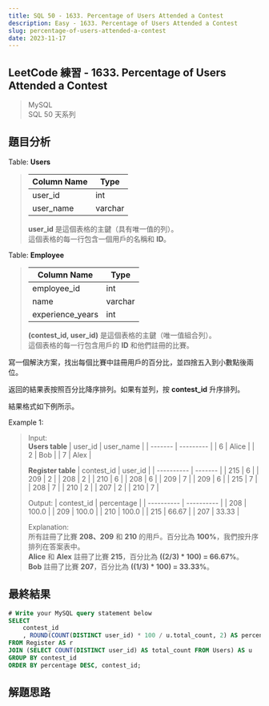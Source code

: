 ```yaml
---
title: SQL 50 - 1633. Percentage of Users Attended a Contest
description: Easy - 1633. Percentage of Users Attended a Contest
slug: percentage-of-users-attended-a-contest
date: 2023-11-17
---
```


## LeetCode 練習 - 1633. Percentage of Users Attended a Contest
> MySQL  
> SQL 50 天系列

## 題目分析

Table: **Users**
> | Column Name | Type    |
> | ----------- | ------- |
> | user_id     | int     |
> | user_name   | varchar |
>
> **user_id** 是這個表格的主鍵（具有唯一值的列）。  
> 這個表格的每一行包含一個用戶的名稱和 **ID**。

Table: **Employee**
> | Column Name      | Type    |
> | ---------------- | ------- |
> | employee_id      | int     |
> | name             | varchar |
> | experience_years | int     |
>
> **(contest_id, user_id)** 是這個表格的主鍵（唯一值組合列）。  
> 這個表格的每一行包含用戶的 **ID** 和他們註冊的比賽。

寫一個解決方案，找出每個比賽中註冊用戶的百分比，並四捨五入到小數點後兩位。

返回的結果表按照百分比降序排列。如果有並列，按 **contest_id** 升序排列。

結果格式如下例所示。

Example 1:  
> Input:  
> **Users table**
> | user_id | user_name |
> | ------- | --------- |
> | 6       | Alice     |
> | 2       | Bob       |
> | 7       | Alex      |
> 
> **Register table**
> | contest_id | user_id |
> | ---------- | ------- |
> | 215        | 6       |
> | 209        | 2       |
> | 208        | 2       |
> | 210        | 6       |
> | 208        | 6       |
> | 209        | 7       |
> | 209        | 6       |
> | 215        | 7       |
> | 208        | 7       |
> | 210        | 2       |
> | 207        | 2       |
> | 210        | 7       |
> 
> Output:
> | contest_id | percentage |
> | ---------- | ---------- |
> | 208        | 100.0      |
> | 209        | 100.0      |
> | 210        | 100.0      |
> | 215        | 66.67      |
> | 207        | 33.33      |
>
> Explanation:  
> 所有註冊了比賽 **208、209** 和 **210** 的用戶。百分比為 **100%**，我們按升序排列在答案表中。  
> **Alice** 和 **Alex** 註冊了比賽 **215**，百分比為 **((2/3) * 100) = 66.67%**。  
> **Bob** 註冊了比賽 **207**，百分比為 **((1/3) * 100) = 33.33%**。

## 最終結果

```js:percentage-of-users-attended-a-contest.sql
# Write your MySQL query statement below
SELECT
    contest_id
    , ROUND(COUNT(DISTINCT user_id) * 100 / u.total_count, 2) AS percentage
FROM Register AS r
JOIN (SELECT COUNT(DISTINCT user_id) AS total_count FROM Users) AS u
GROUP BY contest_id
ORDER BY percentage DESC, contest_id;
```

## 解題思路